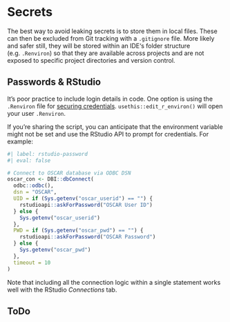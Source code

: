 # Secrets

The best way to avoid leaking secrets is to store them in local files. These can then be excluded from Git tracking with a `.gitignore` file. More likely and safer still, they will be stored within an IDE‘s folder structure (e.g. `.Renviron`) so that they are available across projects and are not exposed to specific project directories and version control.  

## Passwords & RStudio

It's poor practice to include login details in code. One option is using the `.Renviron` file for [securing credentials](https://db.rstudio.com/best-practices/managing-credentials/#use-environment-variables). `usethis::edit_r_environ()` will open your user `.Renviron`.

If you're sharing the script, you can anticipate that the environment variable might not be set and use the RStudio API to prompt for credentials. For example:

```r
#| label: rstudio-password
#| eval: false

# Connect to OSCAR database via ODBC DSN
oscar_con <- DBI::dbConnect(
  odbc::odbc(),
  dsn = "OSCAR",
  UID = if (Sys.getenv("oscar_userid") == "") {
    rstudioapi::askForPassword("OSCAR User ID")
  } else {
    Sys.getenv("oscar_userid")
  },
  PWD = if (Sys.getenv("oscar_pwd") == "") {
    rstudioapi::askForPassword("OSCAR Password")
  } else {
    Sys.getenv("oscar_pwd")
  },
  timeout = 10
)
```

Note that including all the connection logic within a single statement works well with the RStudio *Connections* tab. 


## ToDo
